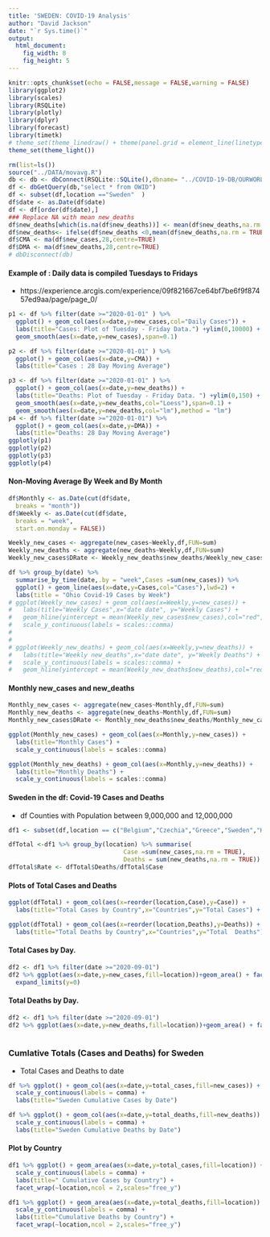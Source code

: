 ```yaml
---
title: 'SWEDEN: COVID-19 Analysis'
author: "David Jackson"
date: "`r Sys.time()`"
output: 
  html_document: 
    fig_width: 8
    fig_height: 5
---
```


```r
knitr::opts_chunk$set(echo = FALSE,message = FALSE,warning = FALSE)
library(ggplot2)
library(scales)
library(RSQLite)
library(plotly)
library(dplyr)
library(forecast)
library(timetk)
# theme_set(theme_linedraw() + theme(panel.grid = element_line(linetype = 'dashed')))
theme_set(theme_light())

```
```r
rm(list=ls())
source("../DATA/movavg.R")
db <- db <- dbConnect(RSQLite::SQLite(),dbname= "../COVID-19-DB/OURWORLD.sqlite3")
df <- dbGetQuery(db,"select * from OWID")
df <- subset(df,location =="Sweden"  )
df$date <- as.Date(df$date)
df <- df[order(df$date),]
### Replace NA with mean new_deaths
df$new_deaths[which(is.na(df$new_deaths))] <- mean(df$new_deaths,na.rm = TRUE)
df$new_deaths<- ifelse(df$new_deaths <0,mean(df$new_deaths,na.rm = TRUE),df$new_deaths)
df$CMA <- ma(df$new_cases,28,centre=TRUE)
df$DMA <- ma(df$new_deaths,28,centre=TRUE)
# dbDisconnect(db)
```

#### Example of : Daily data is compiled Tuesdays to Fridays 
* https://experience.arcgis.com/experience/09f821667ce64bf7be6f9f87457ed9aa/page/page_0/

```r
p1 <- df %>% filter(date >="2020-01-01" ) %>%
  ggplot() + geom_col(aes(x=date,y=new_cases,col="Daily Cases")) +
  labs(title="Cases: Plot of Tuesday - Friday Data.") +ylim(0,10000) +
  geom_smooth(aes(x=date,y=new_cases),span=0.1)

p2 <- df %>% filter(date >="2020-01-01" ) %>%
  ggplot() + geom_col(aes(x=date,y=CMA)) +
  labs(title="Cases : 28 Day Moving Average")

p3 <- df %>% filter(date >="2020-01-01" ) %>%
  ggplot() + geom_col(aes(x=date,y=new_deaths)) +
  labs(title="Deaths: Plot of Tuesday - Friday Data. ") +ylim(0,150) +
  geom_smooth(aes(x=date,y=new_deaths,col="Loess"),span=0.1) +
  geom_smooth(aes(x=date,y=new_deaths,col="lm"),method = "lm")
p4 <- df %>% filter(date >="2020-01-01") %>%
  ggplot() + geom_col(aes(x=date,y=DMA)) +
  labs(title="Deaths: 28 Day Moving Average")
ggplotly(p1)
ggplotly(p2)
ggplotly(p3)
ggplotly(p4)
```

#### Non-Moving Average By Week and By Month

```r
df$Monthly <- as.Date(cut(df$date,
  breaks = "month"))
df$Weekly <- as.Date(cut(df$date,
  breaks = "week",
  start.on.monday = FALSE))

```
```r
Weekly_new_cases <- aggregate(new_cases~Weekly,df,FUN=sum)
Weekly_new_deaths <- aggregate(new_deaths~Weekly,df,FUN=sum)
Weekly_new_cases$DRate <- Weekly_new_deaths$new_deaths/Weekly_new_cases$new_cases

```
```r

df %>% group_by(date) %>%
  summarise_by_time(date,.by = "week",Cases =sum(new_cases)) %>%
  ggplot() + geom_line(aes(x=date,y=Cases,col="Cases"),lwd=2) +
  labs(title = "Ohio Covid-19 Cases by Week")
# ggplot(Weekly_new_cases) + geom_col(aes(x=Weekly,y=new_cases)) + 
#   labs(title="Weekly Cases",x="date date", y="Weekly Cases") +
#   geom_hline(yintercept = mean(Weekly_new_cases$new_cases),col="red",lwd=1.5) +
#   scale_y_continuous(labels = scales::comma) 
# 
# 
# ggplot(Weekly_new_deaths) + geom_col(aes(x=Weekly,y=new_deaths)) + 
#   labs(title="Weekly new_deaths",x="date date", y="Weekly Deaths") +
#   scale_y_continuous(labels = scales::comma) +
#   geom_hline(yintercept = mean(Weekly_new_deaths$new_deaths),col="red",lwd=1.5)
``` 

#### Monthly new_cases and new_deaths

```r

Monthly_new_cases <- aggregate(new_cases~Monthly,df,FUN=sum)
Monthly_new_deaths <- aggregate(new_deaths~Monthly,df,FUN=sum)
Monthly_new_cases$DRate <- Monthly_new_deaths$new_deaths/Monthly_new_cases$new_cases

```
```r
ggplot(Monthly_new_cases) + geom_col(aes(x=Monthly,y=new_cases)) +
  labs(title="Monthly Cases") +
  scale_y_continuous(labels = scales::comma)

ggplot(Monthly_new_deaths) + geom_col(aes(x=Monthly,y=new_deaths)) +
  labs(title="Monthly Deaths") +
  scale_y_continuous(labels = scales::comma)
```

#### Sweden in the df: Covid-19 Cases and Deaths
* df Counties with Population between 9,000,000 and 12,000,000

```r

df1 <- subset(df,location == c("Belgium","Czechia","Greece","Sweden","Hungary","Austria"))

dfTotal <-df1 %>% group_by(location) %>% summarise(
                                Case =sum(new_cases,na.rm = TRUE),
                                Deaths = sum(new_deaths,na.rm = TRUE))
dfTotal$Rate <- dfTotal$Deaths/dfTotal$Case
```

#### Plots of Total Cases and Deaths

```r
ggplot(dfTotal) + geom_col(aes(x=reorder(location,Case),y=Case)) + 
  labs(title="Total Cases by Country",x="Countries",y="Total Cases") + scale_y_continuous(label=comma)

``` 
```r
ggplot(dfTotal) + geom_col(aes(x=reorder(location,Deaths),y=Deaths)) + 
  labs(title="Total Deaths by Country",x="Countries",y="Total  Deaths") + scale_y_continuous(label=comma)

```

#### Total Cases  by Day.

```r
df2 <- df1 %>% filter(date >="2020-09-01")
df2 %>% ggplot(aes(x=date,y=new_cases,fill=location))+geom_area() + facet_wrap(~location,ncol = 2,scales="free_y") +
  expand_limits(y=0)
```

#### Total Deaths  by Day.

```r
df2 <- df1 %>% filter(date >="2020-09-01")
df2 %>% ggplot(aes(x=date,y=new_deaths,fill=location))+geom_area() + facet_wrap(~location,ncol = 2,scales="free_y") +expand_limits(y=0)
  
```

### Cumlative Totals (Cases and Deaths) for Sweden
* Total Cases and Deaths to date

```r
df %>% ggplot() + geom_col(aes(x=date,y=total_cases,fill=new_cases)) +
  scale_y_continuous(labels = comma) +
  labs(title="Sweden Cumulative Cases by Date")

df %>% ggplot() + geom_col(aes(x=date,y=total_deaths,fill=new_deaths)) +
  scale_y_continuous(labels = comma) +
  labs(title="Sweden Cumulative Deaths by Date")
```

#### Plot by Country

```r
df1 %>% ggplot() + geom_area(aes(x=date,y=total_cases,fill=location)) +
  scale_y_continuous(labels = comma) +
  labs(title=" Cumulative Cases by Country") +
  facet_wrap(~location,ncol = 2,scales="free_y")

df1 %>% ggplot() + geom_area(aes(x=date,y=total_deaths,fill=location)) +
  scale_y_continuous(labels = comma) +
  labs(title="Cumulative Deaths by Country") +
  facet_wrap(~location,ncol = 2,scales="free_y")
```

